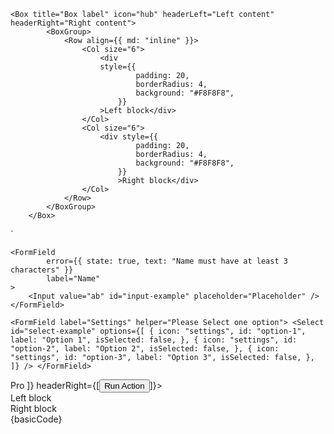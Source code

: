 


    <Box title="Box label" icon="hub" headerLeft="Left content" headerRight="Right content">
			<BoxGroup>
				<Row align={{ md: "inline" }}>
					<Col size="6">
						<div
						style={{
								padding: 20,
								borderRadius: 4,
								background: "#F8F8F8",
							}}
						>Left block</div>
					</Col>
					<Col size="6">
						<div style={{
								padding: 20,
								borderRadius: 4,
								background: "#F8F8F8",
							}}
							>Right block</div>
					</Col>
				</Row>
			</BoxGroup>
		</Box>
`

    <FormField
            error={{ state: true, text: "Name must have at least 3 characters" }}
            label="Name"
    >
        <Input value="ab" id="input-example" placeholder="Placeholder" />
    </FormField>
`
    <FormField label="Settings" helper="Please Select one option">
        <Select
            id="select-example"
            options={[
                    {
                        icon: "settings",
                        id: "option-1",
                        label: "Option 1",
                        isSelected: false,
                    },
                    {
                        icon: "settings",
                        id: "option-2",
                        label: "Option 2",
                        isSelected: false,
                    },
                    {
                        icon: "settings",
                        id: "option-3",
                        label: "Option 3",
                        isSelected: false,
                    },
                ]}
        />
    </FormField>
`

<Section
	title="A Form Field with a basic Input"
	contained={true}
	style={{ paddingTop: 30 }}
>
	<Preview wrapper={true}>
		<Box title="Box label" icon="hub" headerLeft={[
			<span
				key="1"
				className="sui-tag sui-tag--outlined-navy sui-tag--sm sui-tag--uppercase"
			>
			<span className="sui-tag__label">Pro</span>
		</span>
		]} headerRight={[<Button key="1" appearance="primary" color="blue" isSmall={true}>
			Run Action
		</Button>]}>
			<BoxGroup>
				<Row align={{ md: "inline" }}>
					<Col size="6">
						<div style={{
							padding: 20,
							borderRadius: 4,
							background: "#F8F8F8",
						}}>Left block</div>
					</Col>
					<Col size="6">
						<div style={{
							padding: 20,
							borderRadius: 4,
							background: "#F8F8F8",
						}}>Right block</div>
					</Col>
				</Row>
			</BoxGroup>
		</Box>
	</Preview>
	<Snippet language="js">{basicCode}</Snippet>
</Section>

